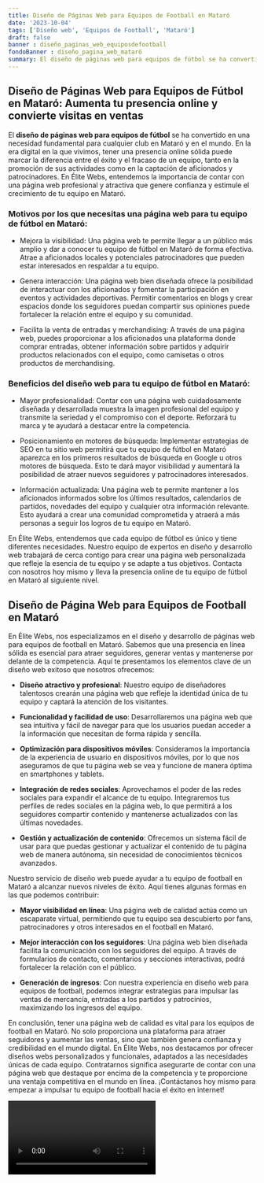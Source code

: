 ```yaml
---
title: Diseño de Páginas Web para Equipos de Football en Mataró
date: '2023-10-04'
tags: ['Diseño web', 'Equipos de Football', 'Mataró']
draft: false
banner : diseño_paginas_web_equiposdefootball
fondoBanner : diseño_pagina_web_mataró
summary: El diseño de páginas web para equipos de fútbol se ha convertido en una necesidad fundamental para cualquier club en Mataró y en el mundo. En la era digital en la que vivimos, tener una presencia online sólida puede marcar la diferencia entre el éxito y el fracaso de un equipo, tanto en la promoción de sus actividades como en la captación de aficionados y patrocinadores. En Élite Webs, entendemos la importancia de contar con una página web profesional y atractiva que genere confianza y estimule el crecimiento de tu equipo en Mataró.
---
```


## Diseño de Páginas Web para Equipos de Fútbol en Mataró: Aumenta tu presencia online y convierte visitas en ventas

El **diseño de páginas web para equipos de fútbol** se ha convertido en una necesidad fundamental para cualquier club en Mataró y en el mundo. En la era digital en la que vivimos, tener una presencia online sólida puede marcar la diferencia entre el éxito y el fracaso de un equipo, tanto en la promoción de sus actividades como en la captación de aficionados y patrocinadores. En Élite Webs, entendemos la importancia de contar con una página web profesional y atractiva que genere confianza y estimule el crecimiento de tu equipo en Mataró.

### Motivos por los que necesitas una página web para tu equipo de fútbol en Mataró:

- Mejora la visibilidad: Una página web te permite llegar a un público más amplio y dar a conocer tu equipo de fútbol en Mataró de forma efectiva. Atrae a aficionados locales y potenciales patrocinadores que pueden estar interesados en respaldar a tu equipo.

- Genera interacción: Una página web bien diseñada ofrece la posibilidad de interactuar con los aficionados y fomentar la participación en eventos y actividades deportivas. Permitir comentarios en blogs y crear espacios donde los seguidores puedan compartir sus opiniones puede fortalecer la relación entre el equipo y su comunidad.

- Facilita la venta de entradas y merchandising: A través de una página web, puedes proporcionar a los aficionados una plataforma donde comprar entradas, obtener información sobre partidos y adquirir productos relacionados con el equipo, como camisetas o otros productos de merchandising.

### Beneficios del diseño web para tu equipo de fútbol en Mataró:

- Mayor profesionalidad: Contar con una página web cuidadosamente diseñada y desarrollada muestra la imagen profesional del equipo y transmite la seriedad y el compromiso con el deporte. Reforzará tu marca y te ayudará a destacar entre la competencia.

- Posicionamiento en motores de búsqueda: Implementar estrategias de SEO en tu sitio web permitirá que tu equipo de fútbol en Mataró aparezca en los primeros resultados de búsqueda en Google u otros motores de búsqueda. Esto te dará mayor visibilidad y aumentará la posibilidad de atraer nuevos seguidores y patrocinadores interesados.

- Información actualizada: Una página web te permite mantener a los aficionados informados sobre los últimos resultados, calendarios de partidos, novedades del equipo y cualquier otra información relevante. Esto ayudará a crear una comunidad comprometida y atraerá a más personas a seguir los logros de tu equipo en Mataró.

En Élite Webs, entendemos que cada equipo de fútbol es único y tiene diferentes necesidades. Nuestro equipo de expertos en diseño y desarrollo web trabajará de cerca contigo para crear una página web personalizada que refleje la esencia de tu equipo y se adapte a tus objetivos. Contacta con nosotros hoy mismo y lleva la presencia online de tu equipo de fútbol en Mataró al siguiente nivel.

<GifSeo />

<Cta />

## Diseño de Página Web para Equipos de Football en Mataró

En Élite Webs, nos especializamos en el diseño y desarrollo de páginas web para equipos de football en Mataró. Sabemos que una presencia en línea sólida es esencial para atraer seguidores, generar ventas y mantenerse por delante de la competencia. Aquí te presentamos los elementos clave de un diseño web exitoso que nosotros ofrecemos:

- **Diseño atractivo y profesional**: Nuestro equipo de diseñadores talentosos crearán una página web que refleje la identidad única de tu equipo y captará la atención de los visitantes.

- **Funcionalidad y facilidad de uso**: Desarrollaremos una página web que sea intuitiva y fácil de navegar para que los usuarios puedan acceder a la información que necesitan de forma rápida y sencilla.

- **Optimización para dispositivos móviles**: Consideramos la importancia de la experiencia de usuario en dispositivos móviles, por lo que nos aseguramos de que tu página web se vea y funcione de manera óptima en smartphones y tablets.

- **Integración de redes sociales**: Aprovechamos el poder de las redes sociales para expandir el alcance de tu equipo. Integraremos tus perfiles de redes sociales en la página web, lo que permitirá a los seguidores compartir contenido y mantenerse actualizados con las últimas novedades.

- **Gestión y actualización de contenido**: Ofrecemos un sistema fácil de usar para que puedas gestionar y actualizar el contenido de tu página web de manera autónoma, sin necesidad de conocimientos técnicos avanzados.

Nuestro servicio de diseño web puede ayudar a tu equipo de football en Mataró a alcanzar nuevos niveles de éxito. Aquí tienes algunas formas en las que podemos contribuir:

- **Mayor visibilidad en línea**: Una página web de calidad actúa como un escaparate virtual, permitiendo que tu equipo sea descubierto por fans, patrocinadores y otros interesados en el football en Mataró.

- **Mejor interacción con los seguidores**: Una página web bien diseñada facilita la comunicación con los seguidores del equipo. A través de formularios de contacto, comentarios y secciones interactivas, podrá fortalecer la relación con el público.

- **Generación de ingresos**: Con nuestra experiencia en diseño web para equipos de football, podemos integrar estrategias para impulsar las ventas de mercancía, entradas a los partidos y patrocinios, maximizando los ingresos del equipo.

En conclusión, tener una página web de calidad es vital para los equipos de football en Mataró. No solo proporciona una plataforma para atraer seguidores y aumentar las ventas, sino que también genera confianza y credibilidad en el mundo digital. En Élite Webs, nos destacamos por ofrecer diseños webs personalizados y funcionales, adaptados a las necesidades únicas de cada equipo. Contratarnos significa asegurarte de contar con una página web que destaque por encima de la competencia y te proporcione una ventaja competitiva en el mundo en línea. ¡Contáctanos hoy mismo para empezar a impulsar tu equipo de football hacia el éxito en internet!

<Video />

<CtaBot job='Equipos de Football' city='Mataró'/>

<Gmaps query='Mataró+españa+maps' />